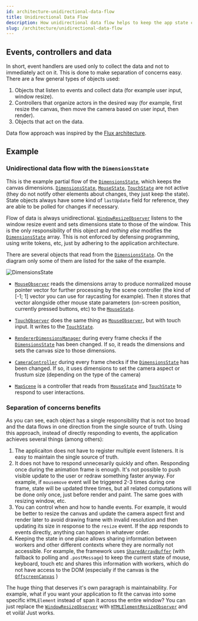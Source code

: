 ```yaml
---
id: architecture-unidirectional-data-flow
title: Unidirectional Data Flow
description: How unidirectional data flow helps to keep the app state consistent.
slug: /architecture/unidirectional-data-flow
---
```


## Events, controllers and data

In short, event handlers are used only to collect the data and not to
immediately act on it. This is done to make separation of concerns easy. There
are a few general types of objects used:

1. Objects that listen to events and collect data (for example user input,
  window resize).
2. Controllers that organize actors in the desired way (for example, first
  resize the canvas, then move the camera based on user input, then render).
2. Objects that act on the data.

Data flow approach was inspired by the
[Flux architecture](https://facebook.github.io/flux/).

## Example

### Unidirectional data flow with the `DimensionsState`

This is the example partial flow of the
[`DimensionsState`](framework-DimensionsState.mdx), which keeps the canvas
dimensions. [`DimensionsState`](framework-DimensionsState.mdx),
[`MouseState`](input-MouseState.mdx),
[`TouchState`](input-TouchState.mdx) are not active (they do not notify
other elements about changes, they just keep the state). State objects always
have some kind of `lastUpdate` field for
reference, they are able to be polled for changes if necessary.

Flow of data is always unidirectional.
[`WindowResizeObserver`](framework-WindowResizeObserver.mdx) listens to the
window resize event and sets dimensions state to those of the window. This is
the only responsibility of this object and *nothing else* modifies the
[`DimensionsState`](framework-DimensionsState.mdx) array. This is not enforced
by defensing programming, using write tokens, etc, just by adhering to the
application architecture.

There are several objects that read from the
[`DimensionsState`](framework-DimensionsState.mdx). On the diagram only some of
them are listed for the sake of the example.

![DimensionsState](../static/diagrams/architecture-event-and-state-DimensionsState-WindowResizeObserver.svg)

- [`MouseObserver`](input-MouseObserver.mdx) reads the dimensions array to
  produce normalized mouse pointer vector for further processing by the scene
  controller (the kind of [-1; 1] vector you can use for raycasting for
  example). Then it stores that vector alongside other mouse state parameters
  (on-screen position, currently pressed buttons, etc) to the
  [`MouseState`](input-MouseState.mdx).

- [`TouchObserver`](input-TouchObserver.mdx) does the same thing as
  [`MouseObserver`](input-MouseObserver.mdx), but with touch input. It
  writes to the [`TouchState`](input-TouchState.mdx).

- [`RendererDimensionsManager`](dom-renderer-RendererDimensionsManager.mdx)
  during every frame checks if the
  [`DimensionsState`](framework-DimensionsState.mdx) has been changed. If so, it
  reads the dimensions and sets the canvas size to those dimensions.

- [`CameraController`](personalidol-CameraController.mdx)
  during every frame checks if the
  [`DimensionsState`](framework-DimensionsState.mdx) has been changed. If so, it
  uses dimensions to set the camera aspect or frustum size (depending on the
  type of the camera)

- [`MapScene`](personalidol-MapScene.mdx) is a controller that reads from
  [`MouseState`](input-MouseState.mdx)
  and [`TouchState`](input-TouchState.mdx) to respond to user
  interactions.

### Separation of concerns benefits

As you can see, each object has a single responsibility that is not too broad
and the data flows in one direction from the single source of truth.
Using this approach, instead of directly responding to events, the application
achieves several things (among others):

1. The applicaiton does not have to register multiple event listeners. It is
  easy to maintain the single source of truth.
2. It does not have to respond unnecesarily quickly and often. Responding once
  during the animation frame is enough. It's not possible to push visible
  update to the user or redraw something faster anyway. For example, if
  `mousemove` event will be triggered 2-3 times during one frame, state will
  be updated three times, but all related computations will be done only once,
  just before render and paint. The same goes with resizing window, etc.
3. You can control when and how to handle events. For example, it would be
  better to resize the canvas and update the camera aspect first and render
  later to avoid drawing frame with invalid resolution and then updating its
  size in response to the `resize` event. If the app responds to events
  directly, anything can happen in whatever order.
4. Keeping the state in one place allows sharing information between workers
  and other different contexts where they are normally not accessible. For
  example, the framework uses
  [`SharedArrayBuffer`](https://developer.mozilla.org/en-US/docs/Web/JavaScript/Reference/Global_Objects/SharedArrayBuffer) (with fallback to polling and
  `.postMessage`) to keep the current state of mouse, keyboard, touch etc and
  shares this information with workers, which do not have access to the DOM
  (especially if the canvas is the
  [`OffscreenCanvas`](https://developer.mozilla.org/en-US/docs/Web/API/OffscreenCanvas)
  )

The huge thing that deserves it's own paragraph is maintainability. For
example, what if you want your application to fit the canvas into some
specific `HTMLElement` instead of span it across the entire window? You can
just replace the [`WindowResizeObserver`](framework-WindowResizeObserver.mdx)
with [`HTMLElementResizeObserver`](framework-HTMLElementResizeObserver.mdx) and
et voilà! Just works.
